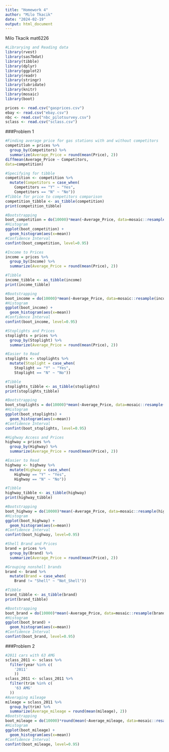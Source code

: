 ---
title: "Homework 4"
author: "Milo Tkacik"
date: "2024-02-19"
output: html_document
---
Milo Tkacik
mat6226


```{r echo=FALSE}
#Librarying and Reading data
library(rvest)
library(sas7bdat)
library(tibble)
library(dplyr)
library(ggplot2)
library(readr)
library(stringr)
library(lubridate)
library(knitr)
library(mosaic)
library(boot)

prices <- read.csv("gasprices.csv")
ebay <- read.csv("ebay.csv")
nbc <- read.csv("nbc_pilotsurvey.csv")
sclass <- read.csv("sclass.csv")
```

###Problem 1
```{r echo=FALSE}
#Finding average price for gas stations with and without competitors
competition = prices %>%
  group_by(Competitors) %>%
  summarize(Average_Price = round(mean(Price), 2))
diffmean(Average_Price ~ Competitors,
data=competition)

#Specifying for tibble
competition <- competition %>%
  mutate(Competitors = case_when(
    Competitors == "Y" ~ "Yes",
    Competitors == "N" ~ "No"))
#Tibble for price to competitors comparison
competition_tibble <- as_tibble(competition)
print(competition_tibble)

#Bootstrapping
boot_competition = do(10000)*mean(~Average_Price, data=mosaic::resample(competition))
#Histogram
ggplot(boot_competition) + 
  geom_histogram(aes(x=mean))
#Confidence Interval
confint(boot_competition, level=0.95)
```

```{r echo=FALSE}
#Income to Prices
income = prices %>%
  group_by(Income) %>%
  summarize(Average_Price = round(mean(Price), 2))

#Tibble
income_tibble <- as_tibble(income)
print(income_tibble)

#Bootstrapping
boot_income = do(10000)*mean(~Average_Price, data=mosaic::resample(income))
#Histogram
ggplot(boot_income) + 
  geom_histogram(aes(x=mean))
#Confidence Interval
confint(boot_income, level=0.95)
```

```{r echo=FALSE}
#Stoplights and Prices
stoplights = prices %>%
  group_by(Stoplight) %>%
  summarize(Average_Price = round(mean(Price), 2))

#Easier to Read
stoplights <- stoplights %>%
  mutate(Stoplight = case_when(
    Stoplight == "Y" ~ "Yes",
    Stoplight == "N" ~ "No"))

#Tibble
stoplights_tibble <- as_tibble(stoplights)
print(stoplights_tibble)

#Bootstrapping
boot_stoplights = do(10000)*mean(~Average_Price, data=mosaic::resample(stoplights))
#Histogram
ggplot(boot_stoplights) + 
  geom_histogram(aes(x=mean))
#Confidence Interval
confint(boot_stoplights, level=0.95)
```

```{r echo=FALSE}
#Highway Access and Prices
highway = prices %>%
  group_by(Highway) %>%
  summarize(Average_Price = round(mean(Price), 2))

#Easier to Read
highway <- highway %>%
  mutate(Highway = case_when(
    Highway == "Y" ~ "Yes",
    Highway == "N" ~ "No"))

#Tibble
highway_tibble <- as_tibble(highway)
print(highway_tibble)

#Bootstrapping
boot_highway = do(10000)*mean(~Average_Price, data=mosaic::resample(highway))
#Histogram
ggplot(boot_highway) + 
  geom_histogram(aes(x=mean))
#Confidence Interval
confint(boot_highway, level=0.95)
```

```{r echo=FALSE}
#Shell Brand and Prices
brand = prices %>%
  group_by(Brand) %>%
  summarize(Average_Price = round(mean(Price), 2))

#Grouping nonshell brands
brand <- brand %>%
  mutate(Brand = case_when(
    Brand != "Shell" ~ "Not_Shell"))

#Tibble
brand_tibble <- as_tibble(brand)
print(brand_tibble)

#Bootstrapping
boot_brand = do(10000)*mean(~Average_Price, data=mosaic::resample(brand))
#Histogram
ggplot(boot_brand) + 
  geom_histogram(aes(x=mean))
#Confidence Interval
confint(boot_brand, level=0.95)
```

###Problem 2
```{r echo=FALSE}
#2011 cars with 63 AMG
sclass_2011 <- sclass %>%
  filter(year %in% c(
    '2011'
    ))
sclass_2011 <- sclass_2011 %>%
  filter(trim %in% c(
    '63 AMG'
  ))
#Averaging mileage
mileage = sclass_2011 %>%
  group_by(trim) %>%
  summarize(Average_mileage = round(mean(mileage), 2))
#Bootstrapping
boot_mileage = do(10000)*round(mean(~Average_mileage, data=mosaic::resample(mileage), 2))
#Histogram
ggplot(boot_mileage) + 
  geom_histogram(aes(x=mean))
#Confidence Interval
confint(boot_mileage, level=0.95)
```

```{r echo=FALSE}

```

